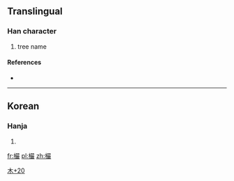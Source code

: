 ==Translingual==

===Han character===
{{Han char|rn=75|rad=木|as=20|sn=24|four=|canj=木口口大 (DRRK)}}

# tree name

====References====
* {{Han ref|kx=0564.091|dj=0953.130|hdz=21323.191|uh=6B15|ud=27413}}

----

==Korean==

===Hanja===
{{ko-hanja|hangeul=[[엄]]|eumhun=|rv=eom|mr=ŏm|y=em}}

# {{defn|lang=ko|sort=木20}}

[[Category:Korean-only CJKV Characters|木+20]]

[[fr:欕]]
[[pl:欕]]
[[zh:欕]]